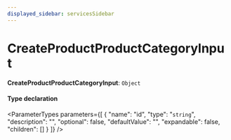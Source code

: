 ```yaml
---
displayed_sidebar: servicesSidebar
---
```



# CreateProductProductCategoryInput

 **CreateProductProductCategoryInput**: `Object`

#### Type declaration

<ParameterTypes parameters={[
  {
    "name": "id",
    "type": "`string`",
    "description": "",
    "optional": false,
    "defaultValue": "",
    "expandable": false,
    "children": []
  }
]} />
